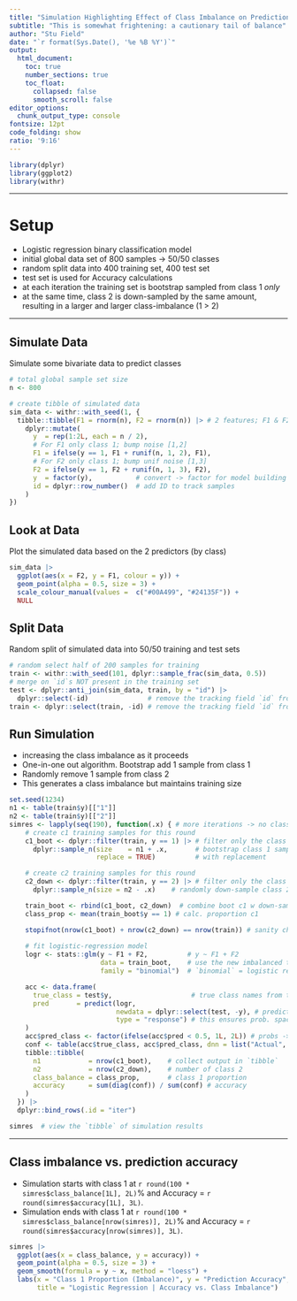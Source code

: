 ```yaml
---
title: "Simulation Highlighting Effect of Class Imbalance on Prediction Accuracy"
subtitle: "This is somewhat frightening: a cautionary tail of balance"
author: "Stu Field"
date: "`r format(Sys.Date(), '%e %B %Y')`"
output:
  html_document:
    toc: true
    number_sections: true
    toc_float:
      collapsed: false
      smooth_scroll: false
editor_options:
  chunk_output_type: console
fontsize: 12pt
code_folding: show
ratio: '9:16'
---
```



```r
library(dplyr)
library(ggplot2)
library(withr)
```


--------


# Setup

- Logistic regression binary classification model
- initial global data set of 800 samples -> 50/50 classes
- random split data into 400 training set, 400 test set
- test set is used for Accuracy calculations
- at each iteration the training set is bootstrap sampled from class 1 *only*
- at the same time, class 2 is down-sampled by the same amount,
  resulting in a larger and larger class-imbalance (1 > 2)



--------


## Simulate Data
Simulate some bivariate data to predict classes

```r
# total global sample set size
n <- 800

# create tibble of simulated data
sim_data <- withr::with_seed(1, {
  tibble::tibble(F1 = rnorm(n), F2 = rnorm(n)) |> # 2 features; F1 & F2
    dplyr::mutate(
      y  = rep(1:2L, each = n / 2),
      # For F1 only class 1; bump noise [1,2]
      F1 = ifelse(y == 1, F1 + runif(n, 1, 2), F1),
      # For F2 only class 1; bump unif noise [1,3]
      F2 = ifelse(y == 1, F2 + runif(n, 1, 3), F2),
      y  = factor(y),           # convert -> factor for model building
      id = dplyr::row_number()  # add ID to track samples
    )
})
```


## Look at Data
Plot the simulated data based on the 2 predictors (by class)

```r
sim_data |>
  ggplot(aes(x = F2, y = F1, colour = y)) +
  geom_point(alpha = 0.5, size = 3) +
  scale_colour_manual(values =  c("#00A499", "#24135F")) +
  NULL
```


## Split Data
Random split of simulated data into 50/50 training and test sets

```r
# random select half of 200 samples for training
train <- withr::with_seed(101, dplyr::sample_frac(sim_data, 0.5))
# merge on `id`s NOT present in the training set
test <- dplyr::anti_join(sim_data, train, by = "id") |>
  dplyr::select(-id)               # remove the tracking field `id` from test
train <- dplyr::select(train, -id) # remove the tracking field `id` from train
```


## Run Simulation

- increasing the class imbalance as it proceeds
- One-in-one out algorithm. Bootstrap add 1 sample from class 1
- Randomly remove 1 sample from class 2
- This generates a class imbalance but maintains training size


```r
set.seed(1234)
n1 <- table(train$y)[["1"]]
n2 <- table(train$y)[["2"]]
simres <- lapply(seq(190), function(.x) { # more iterations -> no class 2 left; trouble fitting
    # create c1 training samples for this round
    c1_boot <- dplyr::filter(train, y == 1) |> # filter only the class 1 samples
      dplyr::sample_n(size    = n1 + .x,       # bootstrap class 1 samples
                      replace = TRUE)          # with replacement

    # create c2 training samples for this round
    c2_down <- dplyr::filter(train, y == 2) |> # filter only the class 2 samples
      dplyr::sample_n(size = n2 - .x)    # randomly down-sample class 2; no replacement

    train_boot <- rbind(c1_boot, c2_down)  # combine boot c1 w down-sampled c2
    class_prop <- mean(train_boot$y == 1) # calc. proportion c1

    stopifnot(nrow(c1_boot) + nrow(c2_down) == nrow(train)) # sanity check; stable size
    
    # fit logistic-regression model
    logr <- stats::glm(y ~ F1 + F2,          # y ~ F1 + F2
                       data = train_boot,    # use the new imbalanced training set
                       family = "binomial")  # `binomial` = logistic regression

    acc <- data.frame(
      true_class = test$y,                    # true class names from test set
      pred       = predict(logr,
                           newdata = dplyr::select(test, -y), # predicted `probabilities`
                           type = "response") # this ensures prob. space; not log-odds
    )
    acc$pred_class <- factor(ifelse(acc$pred < 0.5, 1L, 2L)) # probs -> classes (cutoff = 0.5)
    conf <- table(acc$true_class, acc$pred_class, dnn = list("Actual", "Predicted"))
    tibble::tibble(
      n1            = nrow(c1_boot),    # collect output in `tibble`
      n2            = nrow(c2_down),    # number of class 2
      class_balance = class_prop,       # class 1 proportion
      accuracy      = sum(diag(conf)) / sum(conf) # accuracy
    )              
  }) |>
  dplyr::bind_rows(.id = "iter")

simres  # view the `tibble` of simulation results
```


-----


## Class imbalance vs. prediction accuracy

- Simulation starts with class 1 at `r round(100 * simres$class_balance[1L], 2L)`%
  and Accuracy = `r round(simres$accuracy[1L], 3L)`.
- Simulation ends with class 1 at `r round(100 * simres$class_balance[nrow(simres)], 2L)`%
  and Accuracy = `r round(simres$accuracy[nrow(simres)], 3L)`.

```r
simres |>
  ggplot(aes(x = class_balance, y = accuracy)) +
  geom_point(alpha = 0.5, size = 3) +
  geom_smooth(formula = y ~ x, method = "loess") +
  labs(x = "Class 1 Proportion (Imbalance)", y = "Prediction Accuracy",
       title = "Logistic Regression | Accuracy vs. Class Imbalance")
```
